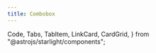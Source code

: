 ```yaml
---
title: Combobox
---
```


  Code,
  Tabs,
  TabItem,
  LinkCard,
  CardGrid,
} from "@astrojs/starlight/components";

<CardGrid>
  <LinkCard
    title="API Reference"
    href="https://github.com/ocavue/aria-ui/blob/master/packages/combobox/README.md"
  />
</CardGrid>

<Tabs>
  <TabItem label="Preview">
    <Preview />
  </TabItem>
  <TabItem label="Code">
    <Code code={PreviewTs} lang="ts" />
    <Code code={PreviewCss} lang="css" />
  </TabItem>
</Tabs>
